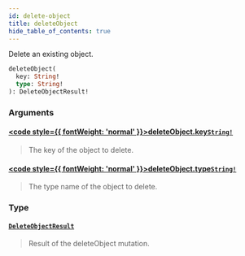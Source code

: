 ```yaml
---
id: delete-object
title: deleteObject
hide_table_of_contents: true
---
```








Delete an existing object.

```graphql
deleteObject(
  key: String!
  type: String!
): DeleteObjectResult!
```


### Arguments

#### [<code style={{ fontWeight: 'normal' }}>deleteObject.<b>key</b></code>](#)<Bullet />[`String!`](/docs/v1/directory-api-reference/schema/common/scalars/string) <Badge class="secondary" text="non-null"/> <Badge class="secondary" text="scalar"/> <Badge class="secondary" text="common"/>
> The key of the object to delete.
> 

#### [<code style={{ fontWeight: 'normal' }}>deleteObject.<b>type</b></code>](#)<Bullet />[`String!`](/docs/v1/directory-api-reference/schema/common/scalars/string) <Badge class="secondary" text="non-null"/> <Badge class="secondary" text="scalar"/> <Badge class="secondary" text="common"/>
> The type name of the object to delete.
> 

### Type

#### [`DeleteObjectResult`](/docs/v1/directory-api-reference/schema/objects/objects/delete-object-result) <Badge class="secondary" text="object"/> <Badge class="secondary" text="objects"/>
> Result of the deleteObject mutation.
> 





